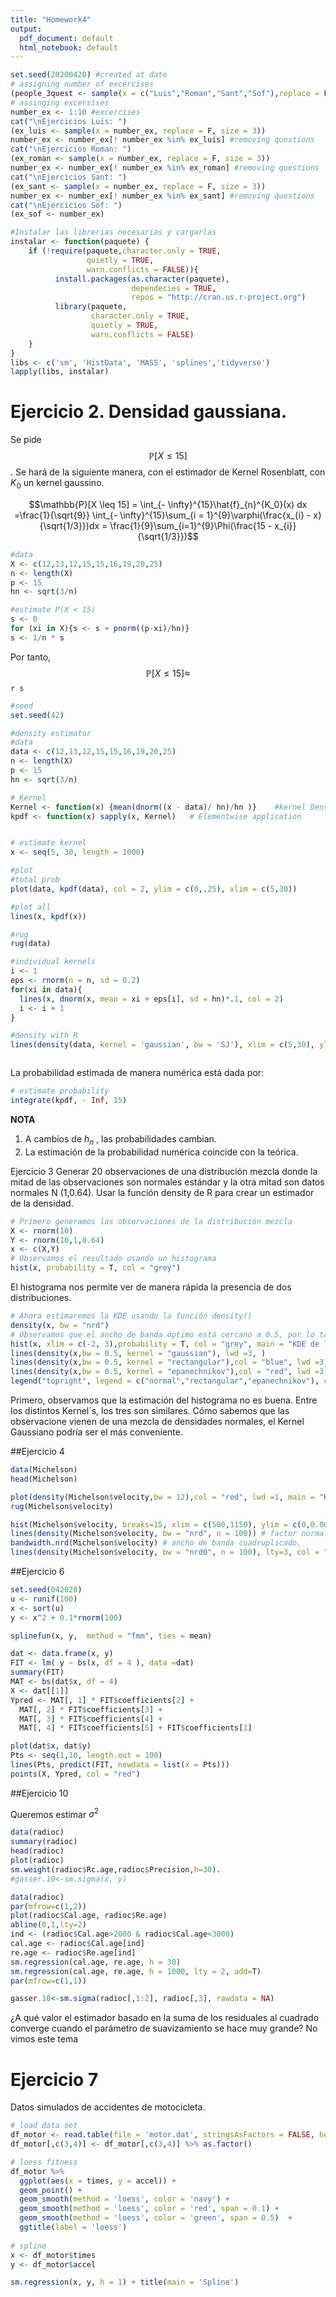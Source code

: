 ```yaml
---
title: "Homework4"
output:
  pdf_document: default
  html_notebook: default
---
```


```r
set.seed(20200420) #created at date
# assigning number of excercises 
(people_3quest <- sample(x = c("Luis","Roman","Sant","Sof"),replace = F, size = 2)) #people with 3 questions, by alphabetic order
# assinging excersises
number_ex <- 1:10 #excercises
cat("\nEjercicios Luis: ")
(ex_luis <- sample(x = number_ex, replace = F, size = 3))
number_ex <- number_ex[! number_ex %in% ex_luis] #removing questions 
cat("\nEjercicios Roman: ")
(ex_roman <- sample(x = number_ex, replace = F, size = 3))
number_ex <- number_ex[! number_ex %in% ex_roman] #removing questions 
cat("\nEjercicios Sant: ")
(ex_sant <- sample(x = number_ex, replace = F, size = 3))
number_ex <- number_ex[! number_ex %in% ex_sant] #removing questions 
cat("\nEjercicios Sof: ")
(ex_sof <- number_ex)
```

```r
#Instalar las librerias necesarias y cargarlas
instalar <- function(paquete) {
    if (!require(paquete,character.only = TRUE,
                 quietly = TRUE, 
                 warn.conflicts = FALSE)){
          install.packages(as.character(paquete),
                           dependecies = TRUE,
                           repos = "http://cran.us.r-project.org")
          library(paquete,
                  character.only = TRUE, 
                  quietly = TRUE,
                  warn.conflicts = FALSE)
    }
}
libs <- c('sm', 'HistData', 'MASS', 'splines','tidyverse') 
lapply(libs, instalar)
```



# Ejercicio 2. Densidad gaussiana.

Se pide $$\mathbb{P}[X \leq 15]$$.
Se hará de la siguiente manera, con el estimador de Kernel Rosenblatt, con $K_0$ un kernel gaussino.

$$\mathbb{P}[X \leq 15] = \int_{- \infty}^{15}\hat{f}_{n}^{K_0}(x) dx =\frac{1}{\sqrt{9}} \int_{- \infty}^{15}\sum_{i = 1}^{9}\varphi(\frac{x_{i} - x}{\sqrt{1/3}})dx = \frac{1}{9}\sum_{i=1}^{9}\Phi(\frac{15 - x_{i}}{\sqrt{1/3}})$$

```r
#data
X <- c(12,13,12,15,15,16,19,20,25)
n <- length(X)
p <- 15
hn <- sqrt(3/n)

#estimate P(X < 15)
s <- 0
for (xi in X){s <- s + pnorm((p-xi)/hn)}
s <- 1/n * s

```

Por tanto,  $$\mathbb{P}[X \leq 15]  \approx $$ `r s`

```r
#seed
set.seed(42)

#density estimator
#data
data <- c(12,13,12,15,15,16,19,20,25)
n <- length(X)
p <- 15
hn <- sqrt(3/n)

# Kernel
Kernel <- function(x) {mean(dnorm((x - data)/ hn)/hn )}    #kernel Density
kpdf <- function(x) sapply(x, Kernel)   # Elementwise application


# estimate kernel
x <- seq(5, 30, length = 1000)

#plot 
#total prob 
plot(data, kpdf(data), col = 2, ylim = c(0,.25), xlim = c(5,30))

#plot all
lines(x, kpdf(x))

#rug
rug(data)

#individual kernels
i <- 1
eps <- rnorm(n = n, sd = 0.2)
for(xi in data){
  lines(x, dnorm(x, mean = xi + eps[i], sd = hn)*.1, col = 2)
  i <- i + 1
}

#density with R
lines(density(data, kernel = 'gaussian', bw = 'SJ'), xlim = c(5,30), ylim = c(0,.20), col = 3)



```


La probabilidad estimada de manera numérica está dada por:

```r
# estimate probability
integrate(kpdf, - Inf, 15)

```

__NOTA__ 

1. A cambios de $h_n$ , las probabilidades cambian.
2. La estimación de la probabilidad numérica coincide con la teórica.



Ejercicio 3
Generar 20 observaciones de una distribución mezcla donde la mitad de las observaciones son normales estándar y la otra mitad son datos normales N (1,0.64). Usar la función density de R para crear un estimador de la densidad.
```r
# Primero generamos las observaciones de la distribución mezcla
X <- rnorm(10)
Y <- rnorm(10,1,0.64)
x <- c(X,Y)
# Observamos el resultado usando un histograma
hist(x, probability = T, col = "grey")
```
El histograma nos permite ver de manera rápida la presencia de dos distribuciones.

```r
# Ahora estimaremos la KDE usando la función density()
density(x, bw = "nrd")
# Observamos que el ancho de banda óptimo está cercano a 0.5, por lo tanto usaremos esta cantidad para hacer comparaciones entre distintos kernel´s.
hist(x, xlim = c(-2, 3),probability = T, col = "grey", main = "KDE de la distribución mezcal",ylab="prob",xlab="x´s")
lines(density(x,bw = 0.5, kernel = "gaussian"), lwd =3, ) 
lines(density(x,bw = 0.5, kernel = "rectangular"),col = "blue", lwd =3)
lines(density(x,bw = 0.5, kernel = "epanechnikov"),col = "red", lwd =3)
legend("topright", legend = c("normal","rectangular","epanechnikov"), col = c("black","blue","red"), lwd = c(3,3)) 
```

Primero, observamos que la estimación del histograma no es buena. Entre los distintos Kernel´s, los tres son similares. Cómo sabemos que las observacione vienen de una mezcla de densidades normales, el Kernel Gaussiano podría ser el más conveniente.



##Ejercicio 4

```r
data(Michelson)
head(Michelson)
```

```r
plot(density(Michelson$velocity,bw = 12),col = "red", lwd =1, main = "KDE de velocidad",ylab="prob",xlab="velocidad")
rug(Michelson$velocity) 
```

```r
hist(Michelson$velocity, breaks=15, xlim = c(500,1150), ylim = c(0,0.006), col ="pink", prob = T)
lines(density(Michelson$velocity, bw = "nrd", n = 100)) # factor normal (1.06)
bandwidth.nrd(Michelson$velocity) # ancho de banda cuadruplicado.
lines(density(Michelson$velocity, bw = "nrd0", n = 100), lty=3, col = "red", lwd = 3) #factor con (0.9)

```

##Ejercicio 6
```r
set.seed(042020)
u <- runif(100)
x <- sort(u)
y <- x^2 + 0.1*rnorm(100)
```

```r
splinefun(x, y,  method = "fmm", ties = mean)
```

```r
dat <- data.frame(x, y)
FIT <- lm( y ~ bs(x, df = 4 ), data =dat) 
summary(FIT)
MAT <- bs(dat$x, df = 4) 
X <- dat[[1]]
Ypred <- MAT[, 1] * FIT$coefficients[2] +  
  MAT[, 2] * FIT$coefficients[3] +
  MAT[, 3] * FIT$coefficients[4] +
  MAT[, 4] * FIT$coefficients[5] + FIT$coefficients[1]

plot(dat$x, dat$y)
Pts <- seq(1,10, length.out = 100)
lines(Pts, predict(FIT, newdata = list(x = Pts)))
points(X, Ypred, col = "red")
```

##Ejercicio 10

Queremos estimar $\sigma^2$

```r
data(radioc)
summary(radioc)
head(radioc)
plot(radioc)
sm.weight(radioc$Rc.age,radioc$Precision,h=30).
#gasser.10<-sm.sigma(x, y)
```

```r
data(radioc)
par(mfrow=c(1,2))
plot(radioc$Cal.age, radioc$Re.age)
abline(0,1,lty=2)
ind <- (radioc$Cal.age>2000 & radioc$Cal.age<3000)
cal.age <- radioc$Cal.age[ind]
re.age <- radioc$Re.age[ind]
sm.regression(cal.age, re.age, h = 30)
sm.regression(cal.age, re.age, h = 1000, lty = 2, add=T)
par(mfrow=c(1,1))
```


```r
gasser.10<-sm.sigma(radioc[,1:2], radioc[,3], rawdata = NA)
```

¿A qué valor el estimador basado en la suma de los residuales al cuadrado converge cuando
el parámetro de suavizamiento se hace muy grande? No vimos este tema



# Ejercicio 7

Datos simulados de accidentes de motocicleta.

```r
# load data set
df_motor <- read.table(file = 'motor.dat', stringsAsFactors = FALSE, header = TRUE )
df_motor[,c(3,4)] <- df_motor[,c(3,4)] %>% as.factor()

# loess fitness
df_motor %>% 
  ggplot(aes(x = times, y = accel)) +
  geom_point() +
  geom_smooth(method = 'loess', color = 'navy') +
  geom_smooth(method = 'loess', color = 'red', span = 0.1) + 
  geom_smooth(method = 'loess', color = 'green', span = 0.5)  +
  ggtitle(label = 'loess')
  
# spline
x <- df_motor$times
y <- df_motor$accel

sm.regression(x, y, h = 1) + title(main = 'Spline')



```














